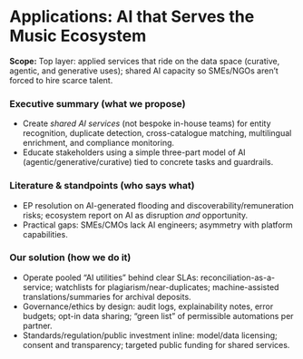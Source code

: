# Applications: AI that Serves the Music Ecosystem
**Scope:** Top layer: applied services that ride on the data space (curative, agentic, and generative uses); shared AI capacity so SMEs/NGOs aren’t forced to hire scarce talent.

### Executive summary (what we propose)
- Create *shared AI services* (not bespoke in-house teams) for entity recognition, duplicate detection, cross-catalogue matching, multilingual enrichment, and compliance monitoring.
- Educate stakeholders using a simple three-part model of AI (agentic/generative/curative) tied to concrete tasks and guardrails.

### Literature & standpoints (who says what)
- EP resolution on AI-generated flooding and discoverability/remuneration risks; ecosystem report on AI as disruption *and* opportunity.
- Practical gaps: SMEs/CMOs lack AI engineers; asymmetry with platform capabilities.

### Our solution (how we do it)
- Operate pooled “AI utilities” behind clear SLAs: reconciliation-as-a-service; watchlists for plagiarism/near-duplicates; machine-assisted translations/summaries for archival deposits.
- Governance/ethics by design: audit logs, explainability notes, error budgets; opt-in data sharing; “green list” of permissible automations per partner.
- Standards/regulation/public investment inline: model/data licensing; consent and transparency; targeted public funding for shared services.

